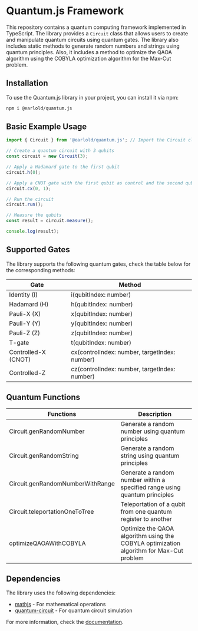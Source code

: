 # Quantum.js Framework

This repository contains a quantum computing framework implemented in TypeScript. The library provides a `Circuit` class that allows users to create and manipulate quantum circuits using quantum gates. The library also includes static methods to generate random numbers and strings using quantum principles. Also, it includes a method to optimize the QAOA algorithm using the COBYLA optimization algorithm for the Max-Cut problem.

## Installation

To use the Quantum.js library in your project, you can install it via npm:

```bash
npm i @earlold/quantum.js
```

## Basic Example Usage

```typescript
import { Circuit } from '@earlold/quantum.js'; // Import the Circuit class from the library

// Create a quantum circuit with 3 qubits
const circuit = new Circuit(3);

// Apply a Hadamard gate to the first qubit
circuit.h(0);

// Apply a CNOT gate with the first qubit as control and the second qubit as target
circuit.cx(0, 1);

// Run the circuit
circuit.run();

// Measure the qubits
const result = circuit.measure();

console.log(result);
```

## Supported Gates

The library supports the following quantum gates, check the table below for the corresponding methods:

| Gate                | Method                                        |
| ------------------- | --------------------------------------------- |
| Identity (I)        | i(qubitIndex: number)                         |
| Hadamard (H)        | h(qubitIndex: number)                         |
| Pauli-X (X)         | x(qubitIndex: number)                         |
| Pauli-Y (Y)         | y(qubitIndex: number)                         |
| Pauli-Z (Z)         | z(qubitIndex: number)                         |
| T-gate              | t(qubitIndex: number)                         |
| Controlled-X (CNOT) | cx(controlIndex: number, targetIndex: number) |
| Controlled-Z        | cz(controlIndex: number, targetIndex: number) |

## Quantum Functions

| Functions                        | Description                                                                             |
| -------------------------------- | --------------------------------------------------------------------------------------- |
| Circuit.genRandomNumber          | Generate a random number using quantum principles                                       |
| Circuit.genRandomString          | Generate a random string using quantum principles                                       |
| Circuit.genRandomNumberWithRange | Generate a random number within a specified range using quantum principles              |
| Circuit.teleportationOneToTree   | Teleportation of a qubit from one quantum register to another                           |
| optimizeQAOAWithCOBYLA           | Optimize the QAOA algorithm using the COBYLA optimization algorithm for Max-Cut problem |

## Dependencies

The library uses the following dependencies:

- [mathjs](https://www.npmjs.com/package/mathjs) - For mathematical operations
- [quantum-circuit](https://www.npmjs.com/package/quantum-circuit) - For quantum circuit simulation

For more information, check the [documentation](https://docs-quantum-js.iot-sdn.space/).
